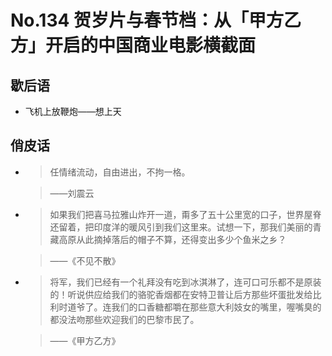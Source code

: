 # No.134 贺岁片与春节档：从「甲方乙方」开启的中国商业电影横截面

## 歇后语

- 飞机上放鞭炮——想上天

## 俏皮话

- > 任情绪流动，自由进出，不拘一格。
    
    > ——刘震云

- > 如果我们把喜马拉雅山炸开一道，甭多了五十公里宽的口子，世界屋脊还留着，把印度洋的暖风引到我们这里来。试想一下，那我们美丽的青藏高原从此摘掉落后的帽子不算，还得变出多少个鱼米之乡？

    > ——《不见不散》

- > 将军，我们已经有一个礼拜没有吃到冰淇淋了，连可口可乐都不是原装的！听说供应给我们的骆驼香烟都在安特卫普让后方那些坏蛋批发给比利时道爷了。连我们的口香糖都嚼在那些意大利妓女的嘴里，喔嘴臭的都没法吻那些欢迎我们的巴黎市民了。

    > ——《甲方乙方》